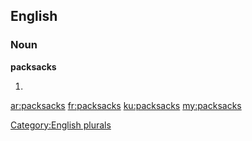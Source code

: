 ==English==

===Noun===
'''packsacks'''

# {{plural of|packsack}}

[[Category:English plurals]]

[[ar:packsacks]]
[[fr:packsacks]]
[[ku:packsacks]]
[[my:packsacks]]